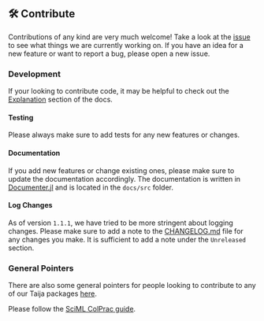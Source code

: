 ## 🛠 Contribute

Contributions of any kind are very much welcome! Take a look at the [issue](https://github.com/juliatrustworthyai/CounterfactualExplanations.jl/issues) to see what things we are currently working on. If you have an idea for a new feature or want to report a bug, please open a new issue. 

### Development

If your looking to contribute code, it may be helpful to check out the [Explanation](explanation/index.qmd) section of the docs. 

#### Testing

Please always make sure to add tests for any new features or changes.

#### Documentation

If you add new features or change existing ones, please make sure to update the documentation accordingly. The documentation is written in [Documenter.jl](https://juliadocs.github.io/Documenter.jl/stable/) and is located in the `docs/src` folder. 

#### Log Changes

As of version `1.1.1`, we have tried to be more stringent about logging changes. Please make sure to add a note to the [CHANGELOG.md](CHANGELOG.md) file for any changes you make. It is sufficient to add a note under the `Unreleased` section. 

### General Pointers

There are also some general pointers for people looking to contribute to any of our Taija packages [here](https://github.com/JuliaTrustworthyAI#general-pointers-for-contributors).

Please follow the [SciML ColPrac guide](https://github.com/SciML/ColPrac).